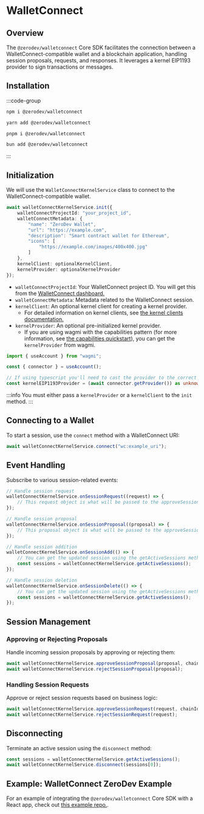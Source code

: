 # WalletConnect

## Overview

The `@zerodev/walletconnect` Core SDK facilitates the connection between a WalletConnect-compatible wallet and a blockchain application, handling session proposals, requests, and responses. It leverages a kernel EIP1193 provider to sign transactions or messages.

## Installation

:::code-group

```bash [npm]
npm i @zerodev/walletconnect
```

```bash [yarn]
yarn add @zerodev/walletconnect
```

```bash [pnpm]
pnpm i @zerodev/walletconnect
```

```bash [bun]
bun add @zerodev/walletconnect
```

:::


## Initialization

We will use the `WalletConnectKernelService` class to connect to the WalletConnect-compatible wallet.

```typescript
await walletConnectKernelService.init({
    walletConnectProjectId: "your_project_id",
    walletConnectMetadata: {
        "name": "ZeroDev Wallet",
        "url": "https://example.com",
        "description": "Smart contract wallet for Ethereum",
        "icons": [
            "https://example.com/images/400x400.jpg"
        ]
    },
    kernelClient: optionalKernelClient,
    kernelProvider: optionalKernelProvider
});
```

- `walletConnectProjectId`: Your WalletConnect project ID. You will get this from the [WalletConnect dashboard.](https://cloud.walletconnect.com/sign-in)
- `walletConnectMetadata`: Metadata related to the WalletConnect session.
- `kernelClient`: An optional kernel client for creating a kernel provider.
    - For detailed information on kernel clients, see [the kernel clients documentation.](/sdk/v5_3_x/core-api/create-account#create-an-account-client)
- `kernelProvider`: An optional pre-initialized kernel provider.
    - If you are using wagmi with the capabilities pattern (for more information, see [the capabilities quickstart](/smart-wallet/quickstart-capabilities)), you can get the `kernelProvider` from wagmi.

```typescript
import { useAccount } from "wagmi";

const { connector } = useAccount();

// If using typescript you'll need to cast the provider to the correct type
const kernelEIP1193Provider = (await connector.getProvider()) as unknown as KernelEIP1193Provider<EntryPoint>;
```

:::info
You must either pass a `kernelProvider` or a `kernelClient` to the `init` method.
:::

## Connecting to a Wallet

To start a session, use the `connect` method with a WalletConnect URI:

```typescript
await walletConnectKernelService.connect("wc:example_uri");
```

## Event Handling

Subscribe to various session-related events:

```typescript
// Handle session request
walletConnectKernelService.onSessionRequest((request) => {
    // This request object is what will be passed to the approveSessionRequest method or rejectSessionRequest method
});

// Handle session proposal
walletConnectKernelService.onSessionProposal((proposal) => {
    // This proposal object is what will be passed to the approveSessionProposal method or rejectSessionProposal method
});

// Handle session addition
walletConnectKernelService.onSessionAdd(() => {
    // You can get the updated session using the getActiveSessions method
    const sessions = walletConnectKernelService.getActiveSessions();
});

// Handle session deletion
walletConnectKernelService.onSessionDelete(() => {
    // You can get the updated session using the getActiveSessions method
    const sessions = walletConnectKernelService.getActiveSessions();
});
```

## Session Management

### Approving or Rejecting Proposals

Handle incoming session proposals by approving or rejecting them:

```typescript
await walletConnectKernelService.approveSessionProposal(proposal, chainId, address);
await walletConnectKernelService.rejectSessionProposal(proposal);
```

### Handling Session Requests

Approve or reject session requests based on business logic:

```typescript
await walletConnectKernelService.approveSessionRequest(request, chainId);
await walletConnectKernelService.rejectSessionRequest(request);
```

## Disconnecting

Terminate an active session using the `disconnect` method:

```typescript
const sessions = walletConnectKernelService.getActiveSessions();
await walletConnectKernelService.disconnect(sessions[0]);
```

## Example: WalletConnect ZeroDev Example

For an example of integrating the `@zerodev/walletconnect` Core SDK with a React app, check out [this example repo.](https://github.com/zerodevapp/walletconnect-example).